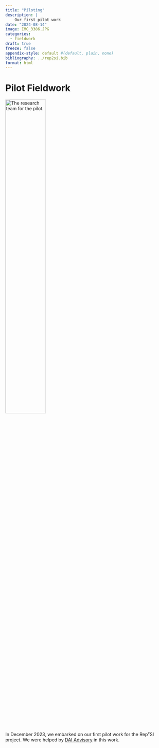 ```yaml
---
title: "Piloting"
description: |
    Our first pilot work
date: "2024-08-14"
image: IMG_3386.JPG
categories: 
  - fieldwork
draft: true
freeze: false
appendix-style: default #(default, plain, none)
bibliography: ../rep2si.bib
format: html
---
```


# Pilot Fieldwork

![](IMG_3386.jpg "The research team for the pilot."){fig-alt="Photo of the research team for the pilot." width="50%" fig-align="center"}

In December 2023, we embarked on our first pilot work for the Rep²SI project. We were helped by [DAI Advisory](https://www.daiadvisory.org/) in this work. 
